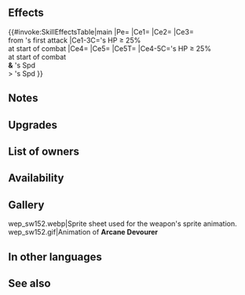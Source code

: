 {{Weapon Infobox
|tagid=SID_魔器・屍王の絶剣
|intID=3596
|exclusive=0
|weaponType=Sword
|cost=300
|might=16
|range=1
|cooldown=-1
|effect=Accelerates Special trigger (cooldown count-1). At start of combat, if unit's HP ≥ 25%, grants Atk/Spd/Def/Res+5 to unit, grants Special cooldown charge +1 to unit per attack (only highest value applied; does not stack), and reduces damage from foe's first attack by 40% during combat, and also, if unit's Spd > foe's Spd, neutralizes effects that guarantee foe's follow-up attacks and effects that prevent unit's follow-up attacks during combat.
|required=Silver Sword
|refinePaths=default
|refineSP=350
|refineMedals=500
|refineStones=200
|properties=arcane,random_owner
}}
==Effects==
{{#invoke:SkillEffectsTable|main
|Pe={{Eft|Accelerates Special}}
|Ce1={{Eft|Temporary buffs|Atk/Spd/Def/Res|5}}
|Ce2={{Eft|Accelerate Charge}}
|Ce3={{Eft|Damage Reduction|40%}}<br>from {{Tgt|Foe}}'s first attack
|Ce1-3C={{Tgt|Unit}}'s HP ≥ 25%<br>at start of combat
|Ce4={{Eft|Neutralize Prevent Follow-Ups}}
|Ce5={{Eft|Neutralize Guaranteed Follow-Ups}}
|Ce5T={{Tgt|Foe}}
|Ce4-5C={{Tgt|Unit}}'s HP ≥ 25%<br>at start of combat<br>'''&''' {{Tgt|Unit}}'s Spd<br>> {{Tgt|Foe}}'s Spd
}}
==Notes==
{{Temporary buffs}}
{{CooldownChargePlus}}
{{DamagePercentageReduction}}
{{Follow-up effect neutralization}}
==Upgrades==
{{Weapon Upgrade List}}
==List of owners==
{{Skill Hero List}}
{{NoInheritHeroes}}
==Availability==
{{PassiveFocusList}}
{{PassiveDistributionList}}
{{PassiveCombatManualList}}
==Gallery==
<gallery>
wep_sw152.webp|Sprite sheet used for the weapon's sprite animation.
wep_sw152.gif|Animation of '''Arcane Devourer'''
</gallery>
==In other languages==
{{OtherLanguages
|japanese=魔器・屍王の絶剣
|german=Arkaner Zerstörer
|spanishEU=Asoladora arcana
|spanishLA=Asoladora arcana
|french=Voracité arcane
|italian=Divoratore arcano
|chineseTW=魔器・屍王的絕劍
|portuguese=Ceifadora arcana
}}
==See also==
{{See also skills|cond=(Description LIKE '%Atk/Spd/Def/Res+%reduces damage from foe_s first attack%grants special cooldown charge +%' OR Description LIKE '%Atk/Spd/Def/Res+%grants special cooldown charge +%reduces damage from foe_s first attack%') AND Exclusive='1'}}
{{Weapons Navbox}}
